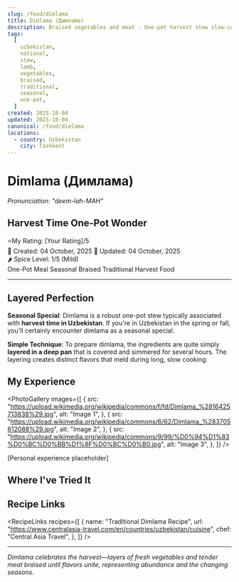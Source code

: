 ```yaml
---
slug: /food/dimlama
title: Dimlama (Димлама)
description: Braised vegetables and meat - One-pot harvest stew slow-cooked to perfection
tags:
  [
    uzbekistan,
    national,
    stew,
    lamb,
    vegetables,
    braised,
    traditional,
    seasonal,
    one-pot,
  ]
created: 2025-10-04
updated: 2025-10-04
canonical: /food/dimlama
locations:
  - country: Uzbekistan
    city: Tashkent
---
```



# Dimlama (Димлама)

_Pronunciation: "deem-lah-MAH"_

## Harvest Time One-Pot Wonder

<div className="food-rating">
  <span className="star">⭐</span>My Rating: [Your Rating]/5
</div>

<div className="food-metadata">
  <span className="food-date">📅 Created: 04 October, 2025</span>
  <span className="food-date">🔄 Updated: 04 October, 2025</span>
</div>

<div className="spice-level">🌶️ Spice Level: 1/5 (Mild)</div>

<div className="food-tags">
  <span className="food-tag">One-Pot Meal</span>
  <span className="food-tag">Seasonal</span>
  <span className="food-tag">Braised</span>
  <span className="food-tag">Traditional</span>
  <span className="food-tag">Harvest Food</span>
</div>

---

## Layered Perfection

**Seasonal Special**: Dimlama is a robust one-pot stew typically associated with **harvest time in Uzbekistan**. If you're in Uzbekistan in the spring or fall, you'll certainly encounter dimlama as a seasonal special.

**Simple Technique**: To prepare dimlama, the ingredients are quite simply **layered in a deep pan** that is covered and simmered for several hours. The layering creates distinct flavors that meld during long, slow cooking.

## My Experience

<PhotoGallery
  images={[
    {
      src: "https://upload.wikimedia.org/wikipedia/commons/f/fd/Dimlama_%2816425713838%29.jpg",
      alt: "Image 1",
    },
    {
      src: "https://upload.wikimedia.org/wikipedia/commons/6/62/Dimlama_%283705612088%29.jpg",
      alt: "Image 2",
    },
    {
      src: "https://upload.wikimedia.org/wikipedia/commons/9/99/%D0%94%D1%83%D0%BC%D0%BB%D1%8F%D0%BC%D0%B0.jpg",
      alt: "Image 3",
    },
  ]}
/>

[Personal experience placeholder]

## Where I've Tried It

<MapEmbed
  location="Tashkent, Uzbekistan"
  description="Harvest celebrations across Uzbekistan"
/>

## Recipe Links

<RecipeLinks
  recipes={[
    {
      name: "Traditional Dimlama Recipe",
      url: "https://www.centralasia-travel.com/en/countries/uzbekistan/cuisine",
      chef: "Central Asia Travel",
    },
  ]}
/>

---

_Dimlama celebrates the harvest—layers of fresh vegetables and tender meat braised until flavors unite, representing abundance and the changing seasons._
